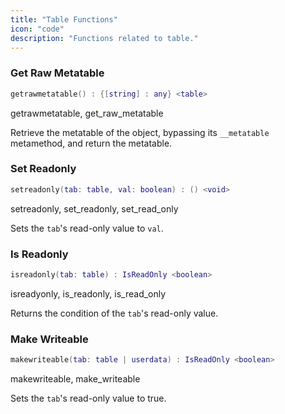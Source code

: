 ```yaml
---
title: "Table Functions"
icon: "code"
description: "Functions related to table."
---
```


### Get Raw Metatable

```lua
getrawmetatable() : {[string] : any} <table>
```

<Info>
  getrawmetatable, get_raw_metatable
</Info>

Retrieve the metatable of the object, bypassing its `__metatable` metamethod, and return the metatable.

### Set Readonly

```lua
setreadonly(tab: table, val: boolean) : () <void>
```

<Info>
  setreadonly, set_readonly, set_read_only
</Info>

Sets the `tab`'s read-only value to `val`.

### Is Readonly

```lua
isreadonly(tab: table) : IsReadOnly <boolean>
```

<Info>
  isreadyonly, is_readonly, is_read_only
</Info>

Returns the condition of the `tab`'s read-only value.

### Make Writeable

```lua
makewriteable(tab: table | userdata) : IsReadOnly <boolean>
```

<Info>
  makewriteable, make_writeable
</Info>

Sets the `tab`'s read-only value to true.